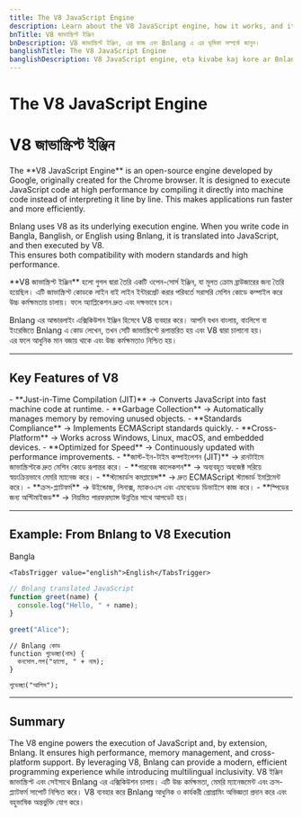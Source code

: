 ```yaml
---
title: The V8 JavaScript Engine
description: Learn about the V8 JavaScript engine, how it works, and its role in Bnlang.
bnTitle: V8 জাভাস্ক্রিপ্ট ইঞ্জিন
bnDescription: V8 জাভাস্ক্রিপ্ট ইঞ্জিন, এর কাজ এবং Bnlang এ এর ভূমিকা সম্পর্কে জানুন।
banglishTitle: The V8 JavaScript Engine
banglishDescription: V8 JavaScript engine, eta kivabe kaj kore ar Bnlang e tar vumiকা.
---
```


# <I18nEnglish>The V8 JavaScript Engine</I18nEnglish>
# <I18nBangla>V8 জাভাস্ক্রিপ্ট ইঞ্জিন</I18nBangla>


<I18nEnglish>
The **V8 JavaScript Engine** is an open-source engine developed by Google, originally created for the Chrome browser.  
It is designed to execute JavaScript code at high performance by compiling it directly into machine code instead of interpreting it line by line.  
This makes applications run faster and more efficiently.

Bnlang uses V8 as its underlying execution engine. When you write code in Bangla, Banglish, or English using Bnlang, it is translated into JavaScript, and then executed by V8.  
This ensures both compatibility with modern standards and high performance.
</I18nEnglish>

<I18nBangla>
**V8 জাভাস্ক্রিপ্ট ইঞ্জিন** হলো গুগল দ্বারা তৈরি একটি ওপেন-সোর্স ইঞ্জিন, যা মূলত ক্রোম ব্রাউজারের জন্য তৈরি হয়েছিল।  
এটি জাভাস্ক্রিপ্ট কোডকে লাইন বাই লাইন ইন্টারপ্রেট করার পরিবর্তে সরাসরি মেশিন কোডে কম্পাইল করে উচ্চ কর্মক্ষমতায় চালায়।  
ফলে অ্যাপ্লিকেশন দ্রুত এবং দক্ষভাবে চলে।

Bnlang এর আন্ডারলাইং এক্সিকিউশন ইঞ্জিন হিসেবে V8 ব্যবহার করে। আপনি যখন বাংলায়, বাংলিশে বা ইংরেজিতে Bnlang এ কোড লেখেন, তখন সেটি জাভাস্ক্রিপ্টে রূপান্তরিত হয় এবং V8 দ্বারা চালানো হয়।  
এর ফলে আধুনিক মান বজায় থাকে এবং উচ্চ কর্মক্ষমতাও নিশ্চিত হয়।
</I18nBangla>



---

## Key Features of V8

<I18nEnglish>
- **Just-in-Time Compilation (JIT)** → Converts JavaScript into fast machine code at runtime.  
- **Garbage Collection** → Automatically manages memory by removing unused objects.  
- **Standards Compliance** → Implements ECMAScript standards quickly.  
- **Cross-Platform** → Works across Windows, Linux, macOS, and embedded devices.  
- **Optimized for Speed** → Continuously updated with performance improvements.
</I18nEnglish>

<I18nBangla>
- **জাস্ট-ইন-টাইম কম্পাইলেশন (JIT)** → রানটাইমে জাভাস্ক্রিপ্টকে দ্রুত মেশিন কোডে রূপান্তর করে।  
- **গারবেজ কালেকশন** → অব্যবহৃত অবজেক্ট সরিয়ে স্বয়ংক্রিয়ভাবে মেমরি ম্যানেজ করে।  
- **স্ট্যান্ডার্ডস কমপ্লায়েন্স** → দ্রুত ECMAScript স্ট্যান্ডার্ড ইমপ্লিমেন্ট করে।  
- **ক্রস-প্ল্যাটফর্ম** → উইন্ডোজ, লিনাক্স, ম্যাকওএস এবং এমবেডেড ডিভাইসে কাজ করে।  
- **স্পিডের জন্য অপ্টিমাইজড** → নিয়মিত পারফরম্যান্স উন্নতির সাথে আপডেট হয়।
</I18nBangla>



---

## Example: From Bnlang to V8 Execution

<Tabs defaultValue="bangla" className="w-full">
  <TabsList>
    <TabsTrigger value="bangla">Bangla</TabsTrigger>
    
    <TabsTrigger value="english">English</TabsTrigger>
  </TabsList>

  <TabsContent value="english">

```js
// Bnlang translated JavaScript
function greet(name) {
  console.log("Hello, " + name);
}

greet("Alice");
```
  </TabsContent>

  <TabsContent value="bangla">

```bnl
// Bnlang কোড
function শুভেচ্ছা(নাম) {
  কনসোল.লগ("হ্যালো, " + নাম);
}

শুভেচ্ছা("আলিস");
```
  </TabsContent>

  
</Tabs>

---

## Summary

<I18nEnglish>
The V8 engine powers the execution of JavaScript and, by extension, Bnlang.  
It ensures high performance, memory management, and cross-platform support.  
By leveraging V8, Bnlang can provide a modern, efficient programming experience while introducing multilingual inclusivity.
</I18nEnglish>

<I18nBangla>
V8 ইঞ্জিন জাভাস্ক্রিপ্ট এবং সেইসাথে Bnlang এর এক্সিকিউশন চালায়।  
এটি উচ্চ কর্মক্ষমতা, মেমরি ম্যানেজমেন্ট এবং ক্রস-প্ল্যাটফর্ম সাপোর্ট নিশ্চিত করে।  
V8 ব্যবহার করে Bnlang আধুনিক ও কার্যকরী প্রোগ্রামিং অভিজ্ঞতা প্রদান করে এবং বহুভাষিক অন্তর্ভুক্তি যোগ করে।
</I18nBangla>


